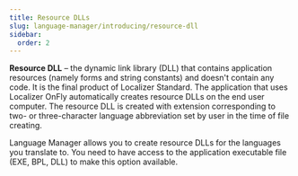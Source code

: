 ```yaml
---
title: Resource DLLs
slug: language-manager/introducing/resource-dll
sidebar:
  order: 2
---
```


**Resource DLL** – the dynamic link library (DLL) that contains application resources (namely forms and string constants) and doesn't contain any code. It is the final product of Localizer Standard. The application that uses Localizer OnFly automatically creates resource DLLs on the end user computer.
The resource DLL is created with extension corresponding to two- or three-character language abbreviation set by user in the time of file creating.

Language Manager allows you to create resource DLLs for the languages you translate to. You need to have access to the application executable file (EXE, BPL, DLL) to make this option available. 